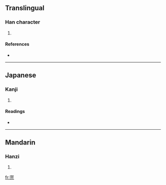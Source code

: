 ==Translingual==

===Han character===
{{Han char|rn=40|rad=宀|as=07|sn=10|four=|canj=十口一山 (JRMU)}}

# {{defn|Han|sort=宀07}}

====References====
* {{Han ref|kx=0287.101|dkj=07180|dj=0568.080|hdz=20933.020|uh=5BBA|ud=23482}}

----

==Japanese==

===Kanji===
{{ja-kanji|grade=|rs=宀07}}

# {{defn|Japanese}}

====Readings====
* {{ja-readings|on=[[こう]] (kō)|kun=[[ひろい]] (hiroi)}}

----

==Mandarin==

===Hanzi===
{{cmn-hanzi|pin=[[huǎng]] ([[huang3]])|wg=huang<sup>3</sup>}}

# {{defn|Mandarin}}

[[fr:宺]]